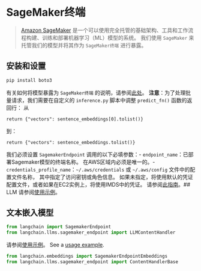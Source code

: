 # SageMaker终端
>[Amazon SageMaker](https://aws.amazon.com/sagemaker/) 是一个可以使用完全托管的基础架构、工具和工作流程构建、训练和部署机器学习（ML）模型的系统。
我们使用 `SageMaker` 来托管我们的模型并将其作为 `SageMaker终端` 进行暴露。

## 安装和设置
```bash
pip install boto3
```

有关如何将模型暴露为 `SageMaker终端` 的说明，请参阅[此处](https://www.philschmid.de/custom-inference-huggingface-sagemaker)。
**注意**：为了处理批量请求，我们需要在自定义的 `inference.py` 脚本中调整 `predict_fn()` 函数的返回行：
从
```
return {"vectors": sentence_embeddings[0].tolist()}
```

到：
```
return {"vectors": sentence_embeddings.tolist()}
```



我们必须设置 `SagemakerEndpoint` 调用的以下必填参数：- `endpoint_name`：已部署Sagemaker模型的终端名称。    在AWS区域内必须是唯一的。- `credentials_profile_name`：`~/.aws/credentials` 或 `~/.aws/config` 文件中的配置文件名称，    其中指定了访问密钥或角色信息。    如果未指定，将使用默认的凭证配置文件，或者如果在EC2实例上，将使用IMDS中的凭证。    请参阅[此指南](https://boto3.amazonaws.com/v1/documentation/api/latest/guide/credentials.html)。## LLM
请参阅[使用示例](/docs/modules/model_io/models/llms/integrations/sagemaker.html)。
## 文本嵌入模型
```python
from langchain import SagemakerEndpoint
from langchain.llms.sagemaker_endpoint import LLMContentHandler
```

请参阅[使用示例](/docs/modules/data_connection/text_embedding/integrations/sagemaker-endpoint.html)。
See a [usage example](/docs/modules/data_connection/text_embedding/integrations/sagemaker-endpoint.html).
```python
from langchain.embeddings import SagemakerEndpointEmbeddings
from langchain.llms.sagemaker_endpoint import ContentHandlerBase
```
